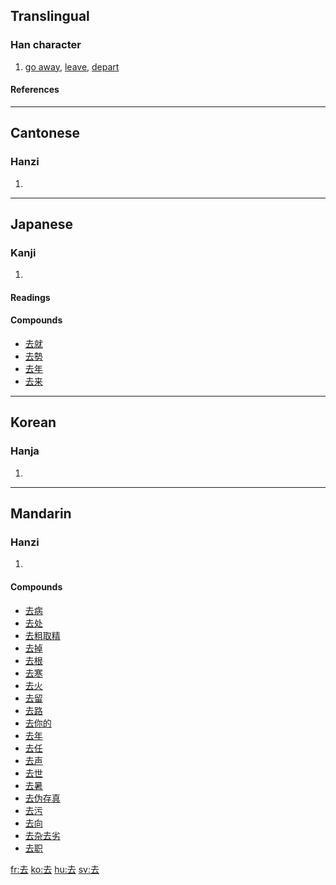 ==Translingual==
===Han character===
{{Han char|rad=厶|as=03|sn=5|four=4073<sub>1</sub>|canj=土戈 (GI)}}
# [[go away]], [[leave]], [[depart]]
====References====
{{Han ref|kx=0164.100|dkj=03070|dj=0372.070|hdz=10384.080|uh=53BB|ud=21435|bh=A568|bd=42344}}
----
==Cantonese==
===Hanzi===
{{yue-hanzi|jyut=|y=heui3}}
# {{defn|Cantonese}}
----
==Japanese==
===Kanji===
{{ja-kanji|grade=|rs=厶03}}
# {{defn|Japanese}} 
====Readings====
{{ja-readings|on=[[きょ]] (kyo), [[こ]] (ko)|kun=[[さる]] (saru)}}

====Compounds====
*[[去就]]
*[[去勢]]
*[[去年]]
*[[去来]]
----
==Korean==
===Hanja===
{{ko-hanja|hangeul=거|rv=geo|mr=kŏ}}
# {{defn|Korean}}
----
==Mandarin==
===Hanzi===
{{cmn-hanzi|pin=[[qù]] (qu4)|wg=ch'ü<sup>4</sup>}}
# {{defn|Mandarin}}

====Compounds====
*[[去病]]
*[[去处]]
*[[去粗取精]]
*[[去掉]]
*[[去根]]
*[[去寒]]
*[[去火]]
*[[去留]]
*[[去路]]
*[[去你的]]
*[[去年]]
*[[去任]]
*[[去声]]
*[[去世]]
*[[去暑]]
*[[去伪存真]]
*[[去污]]
*[[去向]]
*[[去杂去劣]]
*[[去职]]

[[fr:去]]
[[ko:去]]
[[hu:去]]
[[sv:去]]